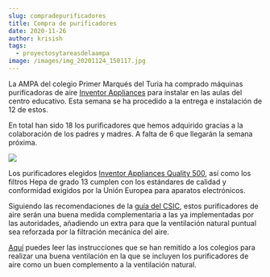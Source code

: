 ```yaml
---
slug: compradepurificadores
title: Compra de purificadores
date: 2020-11-26
author: krisish
tags:
  - proyectosytareasdelaampa
image: /images/img_20201124_150117.jpg
---
```

La AMPA del colegio Primer Marqués del Turia ha comprado máquinas purificadoras de aire [Inventor Appliances](https://www.inventorappliances.com/) para instalar en las aulas del centro educativo. Esta semana se ha procedido a la entrega e instalación de 12 de estos.

En total han sido 18 los purificadores que hemos adquirido gracias a la colaboración de los padres y madres. A falta de 6 que llegarán la semana próxima.

[](https://ampa.primermarques.com/wp-content/uploads/2020/11/IMG_20201124_150117-1-1024x768.jpg)

![](/images/img_20201124_150117.jpg)

Los purificadores elegidos [Inventor Appliances Quality 500](https://www.inventorappliances.com/es/purificadores-de-aire/quality-500-es), así como los filtros Hepa de grado 13 cumplen con los estándares de calidad y conformidad exigidos por la Unión Europea para aparatos electrónicos.

Siguiendo las recomendaciones de la [guía del CSIC](https://www.csic.es/sites/default/files/guia_para_ventilacion_en_aulas_csic-mesura.pdf), estos purificadores de aire serán una buena medida complementaria a las ya implementadas por las autoridades, añadiendo un extra para que la ventilación natural puntual sea reforzada por la filtración mecánica del aire.

[Aquí](http://www.ceice.gva.es/documents/161634256/172659012/Ventilaci%C3%B3n.cas/5c9e8b8a-b422-4fc2-b574-c80232ac2312) puedes leer las instrucciones que se han remitido a los colegios para realizar una buena ventilación en la que se incluyen los purificadores de aire como un buen complemento a la ventilación natural.